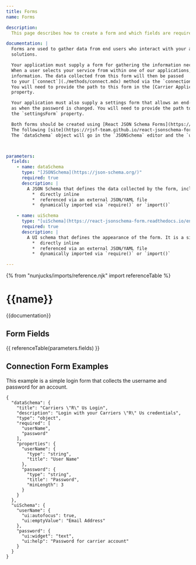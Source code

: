 ```yaml
---
title: Forms
name: Forms

description:
  This page describes how to create a form and which fields are required.

documentation: |
  Forms are used to gather data from end users who interact with your application from within one of our e-commerce
  solutions.

  Your application must supply a form for gathering the information necessary to connect a user to your backend API or service.
  When a user selects your service from within one of our applications, your form will be presented to collect the requested
  information. The data collected from this form will then be passed
  to your [`connect`](./methods/connect.mdx) method via the `connectionFormData` parameter where you can use it to authenticate the user.
  You will need to provide the path to this form in the [Carrier Application definition](./carrier.mdx) file in the `connectionForm`
  property.

  Your application must also supply a settings form that allows an end-user to update their connection information, such
  as when the password is changed. You will need to provide the path to this form in the Carrier Application definition file in
  the `settingsForm` property.

  Both forms should be created using [React JSON Schema Forms](https://github.com/rjsf-team/react-jsonschema-form).
  The following [site](https://rjsf-team.github.io/react-jsonschema-form/) can be used to test and create your own forms.
  The `dataSchema` object will go in the `JSONSchema` editor and the `uiSchema` object will go in the `UISchema` editor.



parameters:
  fields:
    - name: dataSchema
      type: "[JSONSchema](https://json-schema.org/)"
      required: true
      description: |
        A JSON Schema that defines the data collected by the form, including its constraints. It is a single value that can be provided in multiple different ways.
          *  directly inline
          *  referenced via an external JSON/YAML file
          *  dynamically imported via `require()` or `import()`

    - name: uiSchema
      type: "[uiSchema](https://react-jsonschema-form.readthedocs.io/en/latest/api-reference/uiSchema/)"
      required: true
      description: |
        A UI schema that defines the appearance of the form. It is a single value that can be provided in multiple different ways.
          *  directly inline
          *  referenced via an external JSON/YAML file
          *  dynamically imported via `require()` or `import()`

---
```

{% from "nunjucks/imports/reference.njk" import referenceTable %}

{{name}}
===============================================
{{documentation}}


Form Fields
-----------------------------------------------
{{ referenceTable(parameters.fields) }}


Connection Form Examples
------------------
This example is a simple login form that collects the username and password for an account.
```json5
{
  "dataSchema": {
    "title": "Carriers \"R\" Us Login",
    "description": "Login with your Carriers \"R\" Us credentials",
    "type": "object",
    "required": [
      "userName",
      "password"
    ],
    "properties": {
      "userName": {
        "type": "string",
        "title": "User Name"
      },
      "password": {
        "type": "string",
        "title": "Password",
        "minLength": 3
      }
    }
  },
  "uiSchema": {
    "userName": {
      "ui:autofocus": true,
      "ui:emptyValue": "Email Address"
    },
    "password": {
      "ui:widget": "text",
      "ui:help": "Password for carrier account"
    }
  }
}
```
